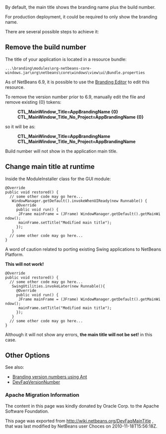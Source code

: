 <!--

    Licensed to the Apache Software Foundation (ASF) under one
    or more contributor license agreements.  See the NOTICE file
    distributed with this work for additional information
    regarding copyright ownership.  The ASF licenses this file
    to you under the Apache License, Version 2.0 (the
    "License"); you may not use this file except in compliance
    with the License.  You may obtain a copy of the License at

      http://www.apache.org/licenses/LICENSE-2.0

    Unless required by applicable law or agreed to in writing,
    software distributed under the License is distributed on an
    "AS IS" BASIS, WITHOUT WARRANTIES OR CONDITIONS OF ANY
    KIND, either express or implied.  See the License for the
    specific language governing permissions and limitations
    under the License.

-->
By default, the main title shows the branding name plus the build number.

For production deployment, it could be required to only show the branding name.

There are several possible steps to achieve it:

== Remove the build number ==


The title of your application is located in a resource bundle:

<pre>...\branding\modules\org-netbeans-core-windows.jar\org\netbeans\core\windows\view\ui\Bundle.properties</pre>

As of NetBeans 6.9, it is possible to use the [[NewAndNoteWorthy#Branding_Editor | Branding Editor]] to edit this resource.

To remove the version number prior to 6.9, manually edit the file and remove existing {0} tokens:

:'''CTL_MainWindow_Title=AppBrandingName {0}'''
:'''CTL_MainWindow_Title_No_Project=AppBrandingName {0}'''

so it will be as:

:'''CTL_MainWindow_Title=AppBrandingName'''
:'''CTL_MainWindow_Title_No_Project=AppBrandingName'''

Build number will not show in the application main title.

== Change main title at runtime ==

Inside the ModuleInstaller class for the GUI module:

 @Override
 public void restored() {
   // some other code may go here...
    WindowManager.getDefault().invokeWhenUIReady(new Runnable() {
      @Override
      public void run() {
       JFrame mainFrame = (JFrame) WindowManager.getDefault().getMainWindow();
       mainFrame.setTitle("Modified main title");
      });
    }
   // some other code may go here...
 }


A word of caution related to porting existing Swing applications to NetBeans Platform.

'''This will not work!'''

 @Override
 public void restored() {
   // some other code may go here...
    SwingUtilities.invokeLater(new Runnable(){
      @Override
      public void run() {
       JFrame mainFrame = (JFrame) WindowManager.getDefault().getMainWindow();
       mainFrame.setTitle("Modified main title");
      });
    }
   // some other code may go here...
 }

Although it will not show any errors, '''the main title will not be set!''' in this case.

== Other Options ==

See also:
* [http://blogs.kiyut.com/tonny/2007/08/06/netbeans-platform-branding-and-version-info/ Branding version numbers using Ant]
* [[DevFaqVersionNumber]]

===Apache Migration Information===

The content in this page was kindly donated by Oracle Corp. to the
Apache Software Foundation.

This page was exported from http://wiki.netbeans.org/DevFaqMainTitle , 
that was last modified by NetBeans user Choces 
on 2010-11-18T15:56:18Z.

